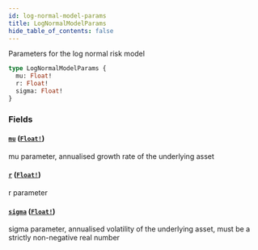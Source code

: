 ```yaml
---
id: log-normal-model-params
title: LogNormalModelParams
hide_table_of_contents: false
---
```



Parameters for the log normal risk model

```graphql
type LogNormalModelParams {
  mu: Float!
  r: Float!
  sigma: Float!
}
```


### Fields

#### [`mu`](#) ([`Float!`](/docs/testnet/graphql/scalars/float))

mu parameter, annualised growth rate of the underlying asset


#### [`r`](#) ([`Float!`](/docs/testnet/graphql/scalars/float))

r parameter


#### [`sigma`](#) ([`Float!`](/docs/testnet/graphql/scalars/float))

sigma parameter, annualised volatility of the underlying asset, must be a strictly non-negative real number




